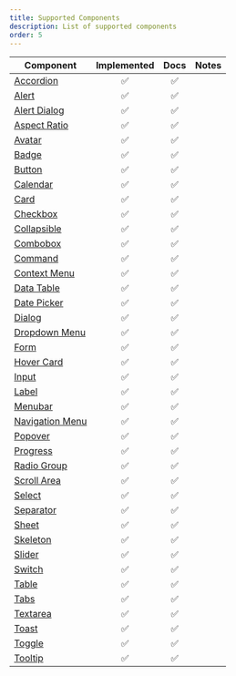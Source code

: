 ```yaml
---
title: Supported Components
description: List of supported components
order: 5
---
```


| Component                                           | Implemented | Docs | Notes |
| --------------------------------------------------- | :---------: | :--: | :---- |
| [Accordion](/docs/components/accordion)             |     ✅      |  ✅  |       |
| [Alert](/docs/components/alert)                     |     ✅      |  ✅  |       |
| [Alert Dialog](/docs/components/alert-dialog)       |     ✅      |  ✅  |       |
| [Aspect Ratio](/docs/components/aspect-ratio)       |     ✅      |  ✅  |       |
| [Avatar](/docs/components/avatar)                   |     ✅      |  ✅  |       |
| [Badge](/docs/components/badge)                     |     ✅      |  ✅  |       |
| [Button](/docs/components/button)                   |     ✅      |  ✅  |       |
| [Calendar](/docs/components/calendar)               |     ✅      |  ✅  |       |
| [Card](/docs/components/card)                       |     ✅      |  ✅  |       |
| [Checkbox](/docs/components/checkbox)               |     ✅      |  ✅  |       |
| [Collapsible](/docs/components/collapsible)         |     ✅      |  ✅  |       |
| [Combobox](/docs/components/combobox)               |     ✅      |  ✅  |       |
| [Command](/docs/components/command)                 |     ✅      |  ✅  |       |
| [Context Menu](/docs/components/context-menu)       |     ✅      |  ✅  |       |
| [Data Table](/docs/components/data-table)           |     ✅      |  ✅  |       |
| [Date Picker](/docs/components/date-picker)         |     ✅      |  ✅  |       |
| [Dialog](/docs/components/dialog)                   |     ✅      |  ✅  |       |
| [Dropdown Menu](/docs/components/dropdown-menu)     |     ✅      |  ✅  |       |
| [Form](/docs/components/form)                       |     ✅      |  ✅  |       |
| [Hover Card](/docs/components/hover-card)           |     ✅      |  ✅  |       |
| [Input](/docs/components/input)                     |     ✅      |  ✅  |       |
| [Label](/docs/components/label)                     |     ✅      |  ✅  |       |
| [Menubar](/docs/components/menubar)                 |     ✅      |  ✅  |       |
| [Navigation Menu](/docs/components/navigation-menu) |     ✅      |  ✅  |       |
| [Popover](/docs/components/popover)                 |     ✅      |  ✅  |       |
| [Progress](/docs/components/progress)               |     ✅      |  ✅  |       |
| [Radio Group](/docs/components/radio-group)         |     ✅      |  ✅  |       |
| [Scroll Area](/docs/components/scroll-area)         |     ✅      |  ✅  |       |
| [Select](/docs/components/select)                   |     ✅      |  ✅  |       |
| [Separator](/docs/components/separator)             |     ✅      |  ✅  |       |
| [Sheet](/docs/components/sheet)                     |     ✅      |  ✅  |       |
| [Skeleton](/docs/components/skeleton)               |     ✅      |  ✅  |       |
| [Slider](/docs/components/slider)                   |     ✅      |  ✅  |       |
| [Switch](/docs/components/switch)                   |     ✅      |  ✅  |       |
| [Table](/docs/components/table)                     |     ✅      |  ✅  |       |
| [Tabs](/docs/components/tabs)                       |     ✅      |  ✅  |       |
| [Textarea](/docs/components/textarea)               |     ✅      |  ✅  |       |
| [Toast](/docs/components/toast)                     |     ✅      |  ✅  |       |
| [Toggle](/docs/components/toggle)                   |     ✅      |  ✅  |       |
| [Tooltip](/docs/components/tooltip)                 |     ✅      |  ✅  |       |
